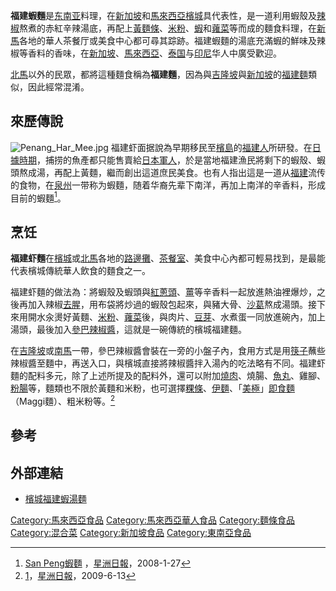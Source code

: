 {{不是|福建麵}}
{{Infobox Hokkien name
| title      = ''''''
| hanji      = 
| poj        = Hok-kiàn hea mī
| hanlo      = 
| tl         = 
| bp         = 
| hokkienipa = 
| lm  = 
| image      = Penang Har Mee Sold in Parit Buntar.jpg
| image_size = 300px
| caption    = 檳城茶餐室所售賣的福建麵
}}
'''福建蝦麵'''是[[东南亚|东南亚]]料理，在[[新加坡|新加坡]]和[[馬來西亞|馬來西亞]][[檳城|檳城]]具代表性，是一道利用蝦殼及[[辣椒|辣椒]]熬煮的赤紅辛辣湯底，再配上[[黃麵條|黃麵條]]、[[米粉|米粉]]、[[蝦|蝦]]和[[蕹菜|蕹菜]]等而成的麵食料理，在[[新加坡|新]][[馬來西亞|馬]]各地的華人茶餐厅或美食中心都可尋其踪跡。福建蝦麵的湯底充滿蝦的鮮味及辣椒等香料的香味，在[[新加坡華人|新加坡]]、[[馬來西亞華人|馬來西亞]]、[[華裔泰國人|泰国]]与[[印度尼西亞華人|印尼]]华人中廣受歡迎。

[[北馬|北馬]]以外的民眾，都將這種麵食稱為'''福建麵'''，因為與[[吉隆坡|吉隆坡]]與[[新加坡|新加坡]]的[[福建麵|福建麵]]類似，因此經常混淆。

==來歷傳說==
[[File:Penang_Har_Mee.jpg|thumb]]
福建虾面据說為早期移民至[[檳島|檳島]]的[[福建人|福建人]]所研發。在[[馬來亞日佔時期|日據時期]]，捕捞的魚產都只能售賣給[[日本軍人|日本軍人]]，於是當地福建漁民將剩下的蝦殼、蝦頭熬成湯，再配上黃麵，繼而創出這道庶民美食。也有人指出這是一道从[[福建|福建]]流传的食物，在[[泉州|泉州]]一带称为蝦麵，随着华裔先辈下南洋，再加上南洋的辛香料，形成目前的蝦麵<ref>[http://news.sinchew.com.my/node/51933 San Peng蝦麵] {{Wayback|url=http://news.sinchew.com.my/node/51933 |date=20160126034519 }}，[[星洲日報|星洲日報]]，2008-1-27</ref>。

==烹饪==
'''福建虾麵'''在[[檳城|檳城]]或[[北馬|北馬]]各地的[[路邊攤|路邊攤]]、[[茶餐室|茶餐室]]、美食中心內都可輕易找到，是最能代表檳城傳統華人飲食的麵食之一。

福建虾麵的做法為：將蝦殼及蝦頭與[[紅蔥頭|紅蔥頭]]、[[薑|薑]]等辛香料一起放進熱油裡爆炒，之後再加入辣椒[[去腥|去腥]]，用布袋將炒過的蝦殼包起來，與豬大骨、[[沙葛|沙葛]]熬成湯頭。接下來用開水汆燙好黃麵、[[米粉|米粉]]、[[蕹菜|蕹菜]]後，與肉片、[[豆芽|豆芽]]、水煮蛋一同放進碗內，加上湯頭，最後加入[[參巴辣椒醬|參巴辣椒醬]]，這就是一碗傳統的檳城福建麵。

在[[吉隆坡|吉隆坡]]或[[南馬|南馬]]一帶，參巴辣椒醬會裝在一旁的小盤子內，食用方式是用[[筷子|筷子]]蘸些辣椒醬至麵中，再送入口，與檳城直接將辣椒醬拌入湯內的吃法略有不同。福建虾麵的配料多元，除了上述所提及的配料外，還可以附加[[燒肉|燒肉]]、燒腸、[[魚丸|魚丸]]、雞腳、[[粉腸|粉腸]]等，麵類也不限於黃麵和米粉，也可選擇[[粿條|粿條]]、[[伊麵|伊麵]]、「[[美極|美極]]」[[即食麵|即食麵]]（Maggi麵）、粗米粉等。<ref>[http://www.sinchew-i.com/myMaxis/node/4340]{{Dead link|date=2018年7月 |bot=InternetArchiveBot |fix-attempted=yes }}，[[星洲日報|星洲日報]]，2009-6-13</ref>

==參考==
{{reflist}}

==外部連結==
*[http://www.promotemalaysia.com.tw/info_4_sub1.aspx?Food_data_id=56 檳城福建蝦湯麵]

{{馬來西亞各族料理}}

[[Category:馬來西亞食品|Category:馬來西亞食品]]
[[Category:馬來西亞華人食品|Category:馬來西亞華人食品]]
[[Category:麵條食品|Category:麵條食品]]
[[Category:混合菜|Category:混合菜]]
[[Category:新加坡食品|Category:新加坡食品]]
[[Category:東南亞食品|Category:東南亞食品]]